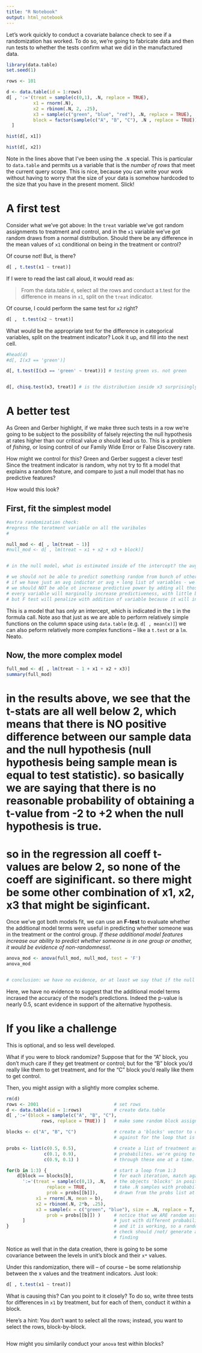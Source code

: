 ```yaml
---
title: "R Notebook"
output: html_notebook
---
```


Let's work quickly to conduct a covariate balance check to see if a randomization has worked. To do so, we're going to fabricate data and then run tests to whether the tests confirm what we did in the manufactured data. 

```r
library(data.table)
set.seed(1) 

rows <- 101 

d <- data.table(id = 1:rows) 
d[ , ':='(treat = sample(c(0,1), .N, replace = TRUE), 
          x1 = rnorm(.N), 
          x2 = rbinom(.N, 2, .25),
          x3 = sample(c("green", "blue", "red"), .N, replace = TRUE), 
          block = factor(sample(c("A", "B", "C"), .N , replace = TRUE)))
  ]

hist(d[, x1])

hist(d[, x2])
```

Note in the lines above that I've been using the `.N` special. This is particular to `data.table` and permits us a variable that is the *number of rows* that meet the current query scope. This is nice, because you can write your work without having to worry that the size of your data is somehow hardcoded to the size that you have in the present moment. Slick! 

# A first test 

Consider what we've got above: In the `treat` variable we've got random assignments to treatment and control, and in the `x1` variable we've got random draws from a normal distribution. Should there be any difference in the mean values of `x1` conditional on being in the treatment or control? 

Of course not! But, is there? 

```r
d[ , t.test(x1 ~ treat)]
```

If I were to read the last call aloud, it would read as: 

> From the data.table `d`, select all the rows and conduct a t.test for the difference in means in `x1`, split on the `treat` indicator. 

Of course, I could perform the same test for `x2` right? 

```r
d[ ,  t.test(x2 ~ treat)]
```

What would be the appropriate test for the difference in categorical variables, split on the treatment indicator? Look it up, and fill into the next cell. 

```r
#head(d)
#d[, I(x3 == 'green')]

d[, t.test(I(x3 == 'green' ~ treat))] # testing green vs. not green


d[, chisq.test(x3, treat)] # is the distribution inside x3 surprisingly different than random given treat. testing for green/red/blue all together, with one test statistic. with the null hypothesis being (green == red == blue). if we reject the null hypothesis, then we say that green <> red <> blue given treat (y variable)


```

# A better test 

As Green and Gerber highlight, if we make three such tests in a row we're going to be subject to the possibility of falsely rejecting the null hypothesis at rates higher than our critical value $\alpha$ should lead us to. This is a problem of *fishing*, or losing control of our Family Wide Error or False Discovery rate. 

How might we control for this? Green and Gerber suggest a clever test! Since the treatment indicator is random, why not try to fit a model that explains a random feature, and compare to just a null model that has no predictive features? 

How would this look? 

## First, fit the simplest model
```r
#extra randomization check: 
#regress the teratment variable on all the varibales
#

null_mod <- d[ , lm(treat ~ 1)]
#null_mod <- d[ , lm(treat ~ x1 + x2 + x3 + block)]


# in the null model, what is estimated inside of the intercept? the avg rate of treatment (.48 estimate coeff ~ 50% because of random assignment)

# we should not be able to predict something random from bunch of other things - we should not be able to 
# if we have just an avg indictor or avg + long list of variables - we should not see change in variance inside of the residuals
# we should NOT be able ot increase predictive power by adding all those variables (those variables should not help us explain variance at all)
# every variable will marginally increase predictiveness, with little bit of overfitting
# but F test will penalize with addition of variable because it will increase the threshold. 


```

This is a model that has *only* an intercept, which is indicated in the `1` in the formula call. Note aso that just as we are able to perform relatively simple functions on the column space using `data.table` (e.g. `d[ , mean(x)]`) we can also peform relatively more complex functions -- like a `t.test` or a `lm`. Neato. 

## Now, the more complex model 

```r
full_mod <- d[ , lm(treat ~ 1 + x1 + x2 + x3)]
summary(full_mod)
```

# in the results above, we see that the t-stats are all well below 2, which means that there is NO positive difference between our sample data and the null hypothesis (null hypothesis being sample mean is equal to test statistic). so basically we are saying that there is no reasonable probability of obtaining a t-value from -2 to +2 when the null hypothesis is true. 

# so in the regression all coeff t-values are below 2, so none of the coeff are siginificant. so there might be some other combination of x1, x2, x3 that might be siginficant. 



Once we've got both models fit, we can use an **F-test** to evaluate whether the additional model terms were useful in predicting whether someone was in the treatment or the control group. *If these additional model features increase our ability to predict whether someone is in one group or another, it would be evidence of non-randomness!*. 

```r
anova_mod <- anova(full_mod, null_mod, test = 'F')
anova_mod


# conclusion: we have no evidence, or at least we say that if the null hypothesis were true (that our randomization has worked well), then we would have generated differences in the variance of outcomes this large or larger than 71% (p-value) of the cases. Thats scant evidence to me that there is problem in our randomization. we didtn explain very much variance by putting in those things (and rightly so since they were generated randomly - and they shouldnt be 
```

Here, we have no evidence to suggest that the additional model terms incrased the accuracy of the model's predictions. Indeed the p-value is nearly 0.5, scant evidence in support of the alternative hypothesis. 

# If you like a challenge 

This is optional, and so less well developed. 

What if you were to block randomize? Suppose that for the "A" block, you don't much care if they get treatment or control; but for the "B" block you'd really like them to get treatment, and for the "C" block you'd really like them to get control. 

Then, you might assign with a slightly more complex scheme. 

```r
rm(d)
rows <- 2001                            # set rows
d <- data.table(id = 1:rows)            # create data.table 
d[ ,':='(block = sample(c("A", "B", "C"),
             rows, replace = TRUE)) ]   # make some random block assignments 

blocks <- c("A", "B", "C")              # create a 'blocks' vector to check
                                        # against for the loop that is coming

probs <- list(c(0.5, 0.5),              # create a list of treatment assignment 
              c(0.1, 0.9),              # probabilites. we're going to step 
              c(0.9, 0.1) )             # through these one at a time. 

for(b in 1:3) {                         # start a loop from 1:3
    d[block == blocks[b],               # for each iteration, match against
      ':='(treat = sample(c(0,1), .N,   # the objects 'blocks' in position i
               replace = TRUE,          # take .N samples with probability 
               prob = probs[[b]]),      # drawn from the probs list at indx i
           x1 = rnorm(.N, mean = b),
           x2 = rbinom(.N, 2*b, .25),
           x3 = sample(x = c("green", "blue"), size = .N, replace = T,
               prob = probs[[b]]) )     # notice that we ARE random assigning
      ]                                 # just with different probabilities 
}                                       # and it is working, so a randomization
                                        # check should /not/ generate a positive
                                        # finding
```

Notice as well that in the data creation, there is going to be some covariance between the levels in unit's block and their `x*` values. 

Under this randomization, there will -- of course -- be some relationship between the x values and the treatment indicators. Just look: 

```r
d[ , t.test(x1 ~ treat)]
```
What is causing this? Can you point to it closely? To do so, write three tests for differences in `x1` by treatment, but for each of them, conduct it within a block. 

Here's a hint: You don't want to select all the rows; instead, you want to select the rows, block-by-block. 

```r

```

How might you similarily conduct your `anova` test within blocks? 

```r

```

